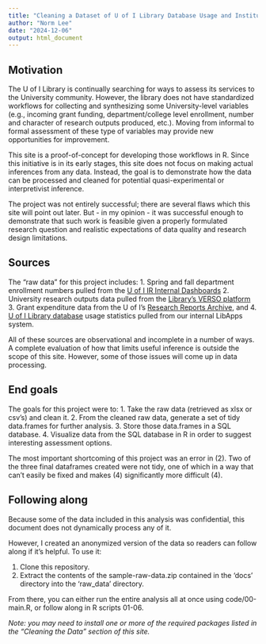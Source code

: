 ```yaml
---
title: "Cleaning a Dataset of U of I Library Database Usage and Institutional Variables"
author: "Norm Lee"
date: "2024-12-06"
output: html_document
---
```


## Motivation

The U of I Library is continually searching for ways to assess its services to the University community. However, the library does not have standardized workflows for collecting and synthesizing some University-level variables (e.g., incoming grant funding, department/college level enrollment, number and character of research outputs produced, etc.). Moving from informal to formal assessment of these type of variables may provide new opportunities for improvement.

This site is a proof-of-concept for developing those workflows in R. Since this initiative is in its early stages, this site does not focus on making actual inferences from any data. Instead, the goal is to demonstrate how the data can be processed and cleaned for potential quasi-experimental or interpretivist inference.

The project was not entirely successful; there are several flaws which this site will point out later. But - in my opinion - it was successful enough to demonstrate that such work is feasible given a properly formulated research question and realistic expectations of data quality and research design limitations.

## Sources

The "raw data" for this project includes:
1. Spring and fall department enrollment numbers pulled from the [U of I IR Internal Dashboards](https://www.uidaho.edu/provost/ir/institutional-data/dashboards)
2. University research outputs data pulled from the [Library's VERSO platform](https://verso.uidaho.edu/esploro/)
3. Grant expenditure data from the U of I's [Research Reports Archive](https://www.uidaho.edu/research/news/research-reports/archive), and
4. [U of I Library database](https://libguides.uidaho.edu/az/databases) usage statistics pulled from our internal LibApps system.

All of these sources are observational and incomplete in a number of ways. A complete evaluation of how that limits useful inference is outside the scope of this site. However, some of those issues will come up in data processing.

## End goals

The goals for this project were to:
1. Take the raw data (retrieved as xlsx or csv's) and clean it.
2. From the cleaned raw data, generate a set of tidy data.frames for further analysis.
3. Store those data.frames in a SQL database.
4. Visualize data from the SQL database in R in order to suggest interesting assessment options.

The most important shortcoming of this project was an error in (2). Two of the three final dataframes created were not tidy, one of which in a way that can't easily be fixed and makes (4) significantly more difficult (4).

## Following along

Because some of the data included in this analysis was confidential, this document does not dynamically process any of it.

However, I created an anonymized version of the data so readers can follow along if it's helpful. To use it:

1. Clone this repository.
2. Extract the contents of the sample-raw-data.zip contained in the 'docs' directory into the 'raw_data' directory.

From there, you can either run the entire analysis all at once using code/00-main.R, or follow along in R scripts 01-06.

*Note: you may need to install one or more of the required packages listed in the "Cleaning the Data" section of this site.*
